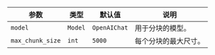 | 参数 | 类型 | 默认值 | 说明 |
| --------- | ---- | ------- | ----------- |
| `model` | `Model` | `OpenAIChat` | 用于分块的模型。 |
| `max_chunk_size` | `int` | `5000` | 每个分块的最大尺寸。 |